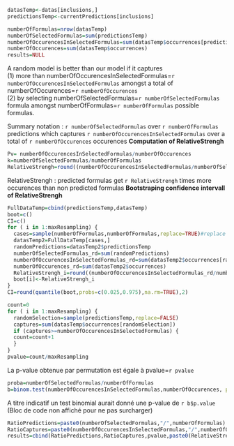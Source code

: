 ```r
datasTemp<-datas[inclusions,]
predictionsTemp<-currentPredictions[inclusions]

numberOfFormulas=nrow(datasTemp)
numberOfSelectedFormulas=sum(predictionsTemp)
numberOfOccurencesInSelectedFormulas=sum(datasTemp$occurrences[predictionsTemp])
numberOfOccurences=sum(datasTemp$occurrences)
results=NULL
```

A random model is better than our model if it captures    
(1) more than numberOfOccurencesInSelectedFormulas=`r numberOfOccurencesInSelectedFormulas` amongst a total of numberOfOccurences=`r numberOfOccurences`    
(2) by selecting numberOfSelectedFormulas=`r numberOfSelectedFormulas` formula 
amongst numberOfFormulas=`r numberOfFormulas` possible formulas.

Summary notation : `r numberOfSelectedFormulas` over `r numberOfFormulas` predictions which captures `r numberOfOccurencesInSelectedFormulas` over a total of `r numberOfOccurences` occurences
**Computation of RelativeStrengh**
```r
Pv= numberOfOccurencesInSelectedFormulas/numberOfOccurences
k=numberOfSelectedFormulas/numberOfFormulas
RelativeStrengh=round((numberOfOccurencesInSelectedFormulas/numberOfSelectedFormulas)/((numberOfOccurences-numberOfOccurencesInSelectedFormulas)/(numberOfFormulas-numberOfSelectedFormulas)),2)
```
RelativeStrengh : predicted formulas get `r RelativeStrengh` times more occurences than non predicted formulas
**Bootstraping confidence intervall of RelativeStrengh**
```r
FullDataTemp=cbind(predictionsTemp,datasTemp)
boot=c()
CI=c()
for ( i in 1:maxResampling) {
  cases=sample(numberOfFormulas,numberOfFormulas,replace=TRUE)#replace = TRUE for bootstraping
  datasTemp2=FullDataTemp[cases,]
  randomPredictions=datasTemp2$predictionsTemp
  numberOfSelectedFormulas_rd=sum(randomPredictions)
  numberOfOccurencesInSelectedFormulas_rd=sum(datasTemp2$occurrences[randomPredictions])
  numberOfOccurences_rd=sum(datasTemp2$occurrences)
  RelativeStrengh_i=round((numberOfOccurencesInSelectedFormulas_rd/numberOfSelectedFormulas_rd)/((numberOfOccurences_rd-numberOfOccurencesInSelectedFormulas_rd)/(numberOfFormulas-numberOfSelectedFormulas_rd)),2)
  boot[i]<-RelativeStrengh_i
}
CI=round(quantile(boot,probs=c(0.025,0.975),na.rm=TRUE),2)
```

```r

count=0
for ( i in 1:maxResampling) {
  randomSelection=sample(predictionsTemp,replace=FALSE)
  captures=sum(datasTemp$occurrences[randomSelection])
  if (captures>=numberOfOccurencesInSelectedFormulas) {
  count=count+1
  }
}
pvalue=count/maxResampling
```
La p-value obtenue par permutation est égale à pvalue=`r pvalue`    
```r
proba=numberOfSelectedFormulas/numberOfFormulas
b=binom.test(numberOfOccurencesInSelectedFormulas,numberOfOccurences, p = proba,alternative = "greater",conf.level = 0.95)
```
A titre indicatif un test binomial aurait donné une p-value de `r b$p.value` (Bloc de code non affiché pour ne pas surcharger)


```r
RatioPredictions=paste0(numberOfSelectedFormulas,"/",numberOfFormulas) 
RatioCaptures=paste0(numberOfOccurencesInSelectedFormulas,"/",numberOfOccurences) 
results=cbind(RatioPredictions,RatioCaptures,pvalue,paste0(RelativeStrengh,"(",CI[1],"-",CI[2],")"))
```
